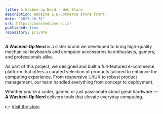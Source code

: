 ```yaml
---
title: A Washed-up Nerd - Web Store
description: Website & E-Commerce store front.
date: "2023-10-31"
url: https://awashedupnerd.in/
published: true
repository: private
---
```


**A Washed-Up Nerd** is a sister brand we developed to bring high-quality mechanical keyboards and computer accessories to enthusiasts, gamers, and professionals alike.

As part of this project, we designed and built a full-featured e-commerce platform that offers a curated selection of products tailored to enhance the computing experience. From responsive UI/UX to robust product management, our team handled everything from concept to deployment.

Whether you're a coder, gamer, or just passionate about great hardware — **A Washed-Up Nerd** delivers tools that elevate everyday computing.

👉 [Visit the store](https://awashedupnerd.in/)
